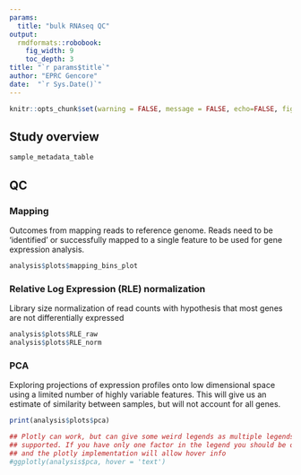 ```yaml
---
params:
  title: "bulk RNAseq QC"
output: 
  rmdformats::robobook:
    fig_width: 9
    toc_depth: 3
title: "`r params$title`"
author: "EPRC Gencore"
date:  "`r Sys.Date()`"
---
```


```r
knitr::opts_chunk$set(warning = FALSE, message = FALSE, echo=FALSE, fig.width = 6, fig.height = 4, dev='png')
```

<style type="text/css">
.book .book-body .page-inner {
  max-width: 1600px;
  margin-left: auto;
  margin-right: auto;
}
</style>

## Study overview

```r
sample_metadata_table
```

## QC

### Mapping

Outcomes from mapping reads to reference genome. Reads need to be 'identified' or successfully mapped to a single feature to be used for gene expression analysis.

```r
analysis$plots$mapping_bins_plot
```

### Relative Log Expression (RLE) normalization

Library size normalization of read counts with hypothesis that most genes are not differentially expressed

```r
analysis$plots$RLE_raw 
analysis$plots$RLE_norm 
```

### PCA

Exploring projections of expression profiles onto low dimensional space using a limited number of highly variable features. This will give us an estimate of similarity between samples, but will not account for all genes.

```r
print(analysis$plots$pca)

## Plotly can work, but can give some weird legends as multiple legends aren't
## supported. If you have only one factor in the legend you should be okay,
## and the plotly implementation will allow hover info
#ggplotly(analysis$pca, hover = 'text')
```


